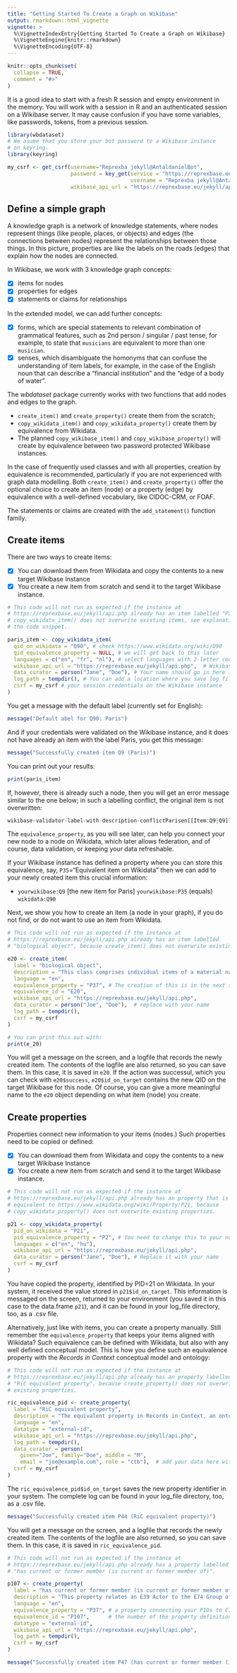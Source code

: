 ```yaml
---
title: "Getting Started To Create a Graph on Wikibase"
output: rmarkdown::html_vignette
vignette: >
  %\VignetteIndexEntry{Getting Started To Create a Graph on Wikibase}
  %\VignetteEngine{knitr::rmarkdown}
  %\VignetteEncoding{UTF-8}
---
```


```r
knitr::opts_chunk$set(
  collapse = TRUE,
  comment = "#>"
)
```

It is a good idea to start with a fresh R session and empty environment in the memory. You will work with a session in R and an authenticated session on a Wikibase server. It may cause confusion if you have some variables, like passwords, tokens, from a previous session.

```r
library(wbdataset)
# We asume that you store your bot password to a Wikibase instance
# on keyring.
library(keyring) 

my_csrf <- get_csrf(username="Reprexba jekyll@AntaldanielBot",
                    password = key_get(service = "https://reprexbase.eu/jekyll/api.php",
                                       username = "Reprexba jekyll@AntaldanielBot"), 
                    wikibase_api_url = "https://reprexbase.eu/jekyll/api.php")

```

## Define a simple graph

A knowledge graph is a network of knowledge statements, where nodes represent things (like people, places, or objects) and edges (the connections between nodes) represent the relationships between those things. In this picture, properties are like the labels on the roads (edges) that explain how the nodes are connected.

In Wikibase, we work with 3 knowledge graph concepts:

-  [x] items for nodes
-  [x] properties for edges
-  [x] statements or claims for relationships

In the extended model, we can add further concepts:

-  [x] forms, which are special statements to relevant combination of grammatical features, such as 2nd person / singular / past tense, for example, to state that `musicians` are equivalent to more than one `musician`.
-  [x] senses, which disambiguate the homonyms that can confuse the understanding of item labels, for example, in the case of the English noun that can describe a "financial institution" and the "edge of a body of water".

The *wbdataset* package currently works with two functions that add nodes and 
edges to the graph.

- `create_item()` and `create_property()` create them from the scratch;
- `copy_wikidata_item()` and `copy_wikidata_property()` create them by equivalence from Wikidata.
- The planned `copy_wikibase_item()` and `copy_wikibase_property()` will create
by equivalence between two password protected Wikibase instances.

In the case of frequently used classes and with all properties, creation by equivalence is recommended, particularly if you are not experienced with graph data modelling. Both `create_item()` and `create_property()` offer the optional choice to create an item (node) or a property (edge) by equivalence with a well-defined vocabulary, like CIDOC-CRM, or FOAF.

The statements or claims are created with the `add_statement()` function family.

## Create items

There are two ways to create items:

-  [x] You can download them from Wikidata and copy the contents to a new target Wikibase Instance
-  [x] You create a new item from scratch and send it to the target Wikibase instance.

```r
# This code will not run as expected if the instance at 
# https://reprexbase.eu/jekyll/api.php already has an item labelled "Paris".
# copy_wikidata_item() does not overwrite existing items, see explanations below
# the code snippet.

paris_item <- copy_wikidata_item(
  qid_on_wikidata = "Q90", # check https://www.wikidata.org/wiki/Q90
  qid_equivalence_property = NULL, # we will get back to this later
  languages = c("en", "fr", "nl"), # select languages with 2-letter codes
  wikibase_api_url = "https://reprexbase.eu/jekyll/api.php",  # Wikibase address
  data_curator = person("Jane", "Doe"), # Your name should go in here !
  log_path = tempdir(), # You can add a location where you save log file
  csrf = my_csrf # your session credentials on the Wikibase instance
)
```
You get a message with the default label (currently set for English):

```r
message("Default abel for Q90: Paris")
```
And if your credentials were validated on the Wikibase instance, and it does not have already an item with the label Paris, you get this message:

```r
message("Successfully created item Q9 (Paris)")
```

You can print out your results:

```r
print(paris_item)
```


If, however, there is already such a node, then you will get an error message similar to the one below; in such a labelling conflict, the original item is not overwritten:

```r
wikibase-validator-label-with-description-conflictParisen[[Item:Q9|Q9]]Item <a href="/jekyll/index.php?title=Item:Q9" title="Item:Q9">Q9</a> already has label "Paris" associated with language code en, using the same description text.
```
The `equivalence_property`, as you will see later, can help you connect your new node to a  node on Wikidata, which later allows federation, and of course, data validation, or keeping your data refreshable. 

If your Wikibase instance has defined a property where you can store this equivalence, say, `P35`="Equivalent item on Wikidata" then we can add to your newly created item this crucial information:

-  `yourwikibase:Q9` [the new item for Paris] `yourwikibase:P35` (equals) `wikidata:Q90`

Next, we show you how to create an item (a node in your graph), if you do not find, or do not want to use an item from Wikidata.

```r
# This code will not run as expected if the instance at 
# https://reprexbase.eu/jekyll/api.php already has an item labelled 
# "biological object", because create_item() does not overwrite existing items.

e20 <- create_item(
  label = "biological object",
  description = "This class comprises individual items of a material nature, which live, have lived or are natural products of or from living organisms.",
  language = "en",
  equivalence_property = "P37", # The creation of this is in the next section
  equivalence_id = "E20",
  wikibase_api_url = "https://reprexbase.eu/jekyll/api.php",
  data_curator = person("Joe", "Doe"),  # replace with your name
  log_path = tempdir(),
  csrf = my_csrf
)
```

```r
# You can print this out with: 
print(e_20)
```

You will get a message on the screen, and a logfile that records the newly created item. The contents of the logfile are also returned, so you can save them. In this case, 
it is saved in `e20`. If the action was successul, which you can check with `e20$success`, `e20$id_on_target` contains the new QID on the target Wikibase for this node. Of course, you can give a more meaningful name to the `e20` object depending on what item (node) you create.

## Create properties

Properties connect new information to your items (nodes.) Such properties need to be copied or defined:

-  [x] You can download them from Wikidata and copy the contents to a new target Wikibase Instance
-  [x] You create a new item from scratch and send it to the target Wikibase instance.


```r
# This code will not run as expected if the instance at 
# https://reprexbase.eu/jekyll/api.php already has an property that is 
# equivalent to https://www.wikidata.org/wiki/Property:P21, because
# copy_wikidata_property() does not overwrite existing properties.

p21 <- copy_wikidata_property(
  pid_on_wikidata = "P21",
  pid_equivalence_property = "P2", # You need to change this to your numbering
  languages = c("en", "hu"),
  wikibase_api_url = "https://reprexbase.eu/jekyll/api.php",
  data_curator = person("Jane", "Doe"), # Replace it with your name
  csrf = my_csrf
)
```
You have copied the property, identified by PID=21 on Wikidata. In your system, it received the value stored in `p21$id_on_target`. This information is messaged on the screen, returned to your environment (you saved it in this case to the data.frame `p21`), and it can be found in your log_file directory, too, as a .csv file.

Alternatively, just like with items, you can create a property manually. Still remember the `equivalence_property` that keeps your items aligned with Wikidata? Such equivalence can be defined with Wikidata, but also with any well defined conceptual model. This is how you define such an equivalence property with the *Records in Context* conceptual model and ontology:


```r
# This code will not run as expected if the instance at 
# https://reprexbase.eu/jekyll/api.php already has an property labelled 
# "RiC equivalent property", because create_property() does not overwrite 
# existing properties.

ric_equivalence_pid <- create_property(
  label = "RiC equivalent property",
  description = "The equivalent property in Records in Context, an ontology used in archives.",
  language = "en",
  datatype = "external-id",
  wikibase_api_url = "https://reprexbase.eu/jekyll/api.php",
  log_path = tempdir(),
  data_curator = person(
    given="Joe", family="Doe", middle = "M", 
    email = "joe@example.com", role = "ctb"),  # add your data here with person()
  csrf = my_csrf
)
```
The `ric_equivalence_pid$id_on_target` saves the new property identifier in your system. The complete log can be found in your log_file directory, too, as a .csv file.

```r
message("Successfully created item P44 (RiC equivalent property)")
```
You will get a message on the screen, and a logfile that records the newly created item. The contents of the logfile are also returned, so you can save them. In this case, 
it is saved in `ric_equivalence_pid`.

```r
# This code will not run as expected if the instance at 
# https://reprexbase.eu/jekyll/api.php already has a property labelled 
# "has current or former member (is current or former member of)".

p107 <- create_property(
  label = "has current or former member (is current or former member of)",
  description = "This property relates an E39 Actor to the E74 Group of which that E39 Actor is a member.",
  language = "en",
  equivalence_property = "P37", # a property connecting your PIDs to CIDOC
  equivalence_id = "P107",      # the number of the property definition in CIDOC
  datatype = "external-id",
  wikibase_api_url = "https://reprexbase.eu/jekyll/api.php",
  log_path = tempdir(),
  csrf = my_csrf
)
```
```r
message("Successfully created item P47 (has current or former member (is current or former member of))")
```

